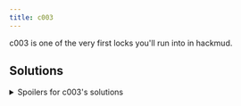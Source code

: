 ```yaml
---
title: c003
---
```


c003 is one of the very first locks you'll run into in hackmud.

## Solutions

<details>
<summary>Spoilers for c003's solutions</summary>

(( %Nc003% )) expects one of 8 colors and two color triads. c003_triad_1, c003_triad_2.

## Colors

Colors are strings.

green
lime
blue
cyan
purple
red
orange
yellow

## c003_triads

The c003_triad_1 and c003_triad_2 are the [color triads](https://en.wikipedia.org/wiki/Color_scheme#Triadic) for the color you are attempting. c003_triad_1 and c003_triad_2 are strings.

| c003   | c003_triad_1 | c003_triad_2 |
| :----- | :----------: | -----------: |
| green  |    orange    |       purple |
| yellow |    purple    |         cyan |
| orange |     blue     |        green |
| purple |    green     |       yellow |
| cyan   |    yellow    |          red |
| lime   |     red      |         blue |
| red    |     cyan     |         lime |
| blue   |     lime     |          red |

# Example unlock

user.entry_abc123 \{ c003: "red", c003_triad_1: "cyan", c003_triad_2: "lime" }

trust.public_sonoso \{ c003: "red", c003_triad_1: "cyan", c003_triad_2: "lime" }

314Q159T265B358M979K323GC

</details>
